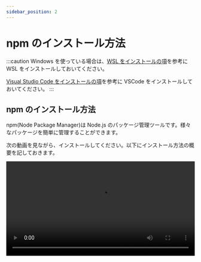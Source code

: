 ```yaml
---
sidebar_position: 2
---
```



# npm のインストール方法

:::caution
Windows を使っている場合は、[WSL をインストールの項](../01wsl/)を参考に WSL をインストールしておいてください。

[Visual Studio Code をインストールの項](../02vscode/)を参考に VSCode をインストールしておいてください。
:::

## npm のインストール方法

npm(Node Package Manager)は Node.js のパッケージ管理ツールです。様々なパッケージを簡単に管理することができます。

次の動画を見ながら、インストールしてください。以下にインストール方法の概要を記しておきます。

<video src={installNpm} controls width="100%" />

まず、はじめに nvm(Node Version Manager) という Node.js のバージョン管理ツールをインストールします。

- [nvm のウェブサイトの Install & Update Script の項](https://github.com/nvm-sh/nvm#install--update-script)に書かれているスクリプトをターミナル上で実行しましょう。2022 年 12 月現在では、次のようなスクリプトが書いてあります。

  ```shell
  curl -o- https://raw.githubusercontent.com/nvm-sh/nvm/v0.39.3/install.sh | bash
  ```

- ターミナルを再起動しましょう。ターミナル上で `exit` と入力して、ターミナルをもう一度開くことで再起動ができます。※ターミナルを再起動させないと次のコマンドを実行したときにエラーが出ます。

- 次のコマンドを実行してください。これは、nvm のバージョンを確認するコマンドです。

  ```shell
  nvm -v
  ```

- 次のように表示されたら、成功です。

  ```shell
  0.39.3
  ```

次に、nvm を用いて Node.js の安定版（LTS）をインストールします。

- 次のコマンドを実行してください。これは、Node.js の安定版（LTS）をインストールするコマンドです。

  ```shell
  nvm install --lts
  ```

- 次のコマンドを実行してください。これは、Node.js のバージョンを確認するコマンドです。

  ```shell
  node -v
  ```

- 次のように表示されたら、成功です。※2022 年 11 月現在

  ```shell
  v18.12.1
  ```

:::tip
一番はじめのスクリプトを実行する時に `Command 'curl' not found ...` のようにエラーが出た場合は、curl がインストールされていない可能性があります。エラーメッセージにあるように、WSL 上の Ubuntu 系の Linux では次のスクリプトを実行して curl をインストールすればうまく動きます。

```shell
sudo apt -y install curl
```

macOS の場合は、次のコマンドで curl をインストールできます。

```shell
brew install curl
```

<video src={installCurl} controls width="100%" />

:::
